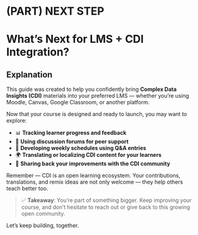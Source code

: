 # (PART) NEXT STEP {-}

# What’s Next for LMS + CDI Integration?

## Explanation

This guide was created to help you confidently bring **Complex Data Insights (CDI)** materials into your preferred LMS — whether you're using Moodle, Canvas, Google Classroom, or another platform.

Now that your course is designed and ready to launch, you may want to explore:

- 📊 **Tracking learner progress and feedback**
- 🤝 **Using discussion forums for peer support**
- 📅 **Developing weekly schedules using Q&A entries**
- 🌍 **Translating or localizing CDI content for your learners**
- 🔁 **Sharing back your improvements with the CDI community**

Remember — CDI is an open learning ecosystem. Your contributions, translations, and remix ideas are not only welcome — they help others teach better too.

> ✅ **Takeaway**: You’re part of something bigger. Keep improving your course, and don’t hesitate to reach out or give back to this growing open community.

Let’s keep building, together.